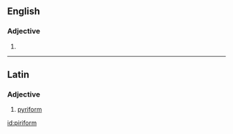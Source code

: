 ==English==

===Adjective===
{{en-adj}}

# {{alternative form of|pyriform}}
----

==Latin==
{{wikipedia}}
===Adjective===
{{head|la|adjective}}

# [[pyriform]]

[[id:piriform]]